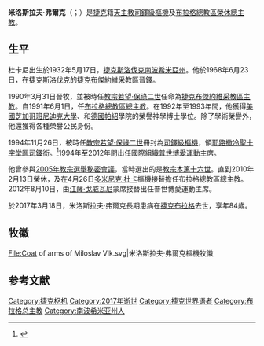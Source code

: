 {{refimprove|time=2019-07-07T13:35:31+00:00}}
{{Infobox Christian leader
| type             = Cardinal
| honorific-prefix =
| name             = 米洛斯拉夫·弗爾克<br />Miloslav Vlk
| honorific-suffix = 
| title            = [[天主教布拉格總教區|天主教布拉格總教區榮休總主教]]
| image            = Cardinal Vlk crop.jpg
| caption          = 
| church           = 
| archdiocese      = [[天主教布拉格總教區|布拉格總教區]]
| province         = 
| metropolis       = 
| diocese          = 
| see              = 
| term_start       = 1991年6月1日
| term_end         = 2010年2月13日
| predecessor      = [[方濟各·托馬塞克|方濟各·托馬塞克]]樞機
| opposed          = 
| successor        = [[道明·杜卡|道明·杜卡]]樞機
| other_post       = [[耶路撒冷聖十字聖殿|耶路撒冷聖十字堂區領銜司鐸]]
| ordination       = 1968年6月23日
| consecration     = 1990年3月31日
| cardinal         = 1994年11月26日
| created_cardinal_by = [[教宗若望·保祿二世|教宗若望·保祿二世]]
| rank             = [[樞機|司鐸級樞機]]
<!---------- Personal details ---------->
| birth_name       = 
| birth_date       = {{Birth date|1932|05|17}}
| birth_place      = [[捷克斯洛伐克|捷克斯洛伐克]][[南波希米亞州|南波希米亞州]]{{link-en|塞佩科夫|Sepekov}}
| death_date       = {{Death date and age|2017|03|18|1932|05|17}}
| death_place      = [[捷克|捷克]][[布拉格|布拉格]]
| buried           = 
| nationality      = [[捷克|捷克]]
| religion         = [[天主教|天主教]]
| residence        = 
| parents          = 
| spouse           = <!-- or | partner = -->
| previous_post    = [[天主教捷克布傑約維采教區|捷克布傑約維采教區主教]]（1990年－1991年）
| alma_mater       = 
| motto            = Ut Omnes Unum Sint 
| signature        = 
| signature_alt    = 
| coat_of_arms     = Coat of arms of Miloslav Vlk.svg
| coat_of_arms_alt = 
}}
'''米洛斯拉夫·弗爾克'''（{{lang-cs|Miloslav Vlk}}；{{bd|1932年|5月17日|2017年|3月18日|catIdx=Vlk}}）是[[捷克|捷克]]籍[[天主教|天主教]][[樞機|司鐸級樞機]]及[[天主教布拉格總教區|布拉格總教區榮休總主教]]。

==生平==
杜卡尼出生於1932年5月17日，[[捷克斯洛伐克|捷克斯洛伐克]][[南波希米亞州|南波希米亞州]]{{link-en|塞佩科夫|Sepekov}}。他於1968年6月23日，在[[捷克斯洛伐克|捷克斯洛伐克]]的[[天主教捷克布傑約維采教區|捷克布傑約維采教區]]晉鐸。

1990年3月31日晉牧，並被時任[[教宗|教宗]][[若望·保祿二世|若望·保祿二世]]任命為[[天主教捷克布傑約維采教區|捷克布傑約維采教區主教]]。自1991年6月1日，任[[天主教布拉格總教區|布拉格總教區總主教]]。在1992年至1993年間，他獲得[[美國|美國]][[芝加哥|芝加哥]][[班尼迪克大學|班尼迪克大學]]、{{link-en|明尼蘇達州聖多默大學|University of St. Thomas (Minnesota)}}和[[德國|德國]][[帕紹|帕紹]]學院的榮譽神學博士學位。除了學術榮譽外，他還獲得各種榮譽公民身份。

1994年11月26日，被時任[[教宗|教宗]][[若望·保祿二世|若望·保祿二世]]冊封為[[樞機|司鐸級樞機]]，領[[耶路撒冷聖十字聖殿|耶路撒冷聖十字堂區司鐸]]銜。<ref>{{cite web|title=Santa Croce in Gerusalemme (Cardinal Titular Church)|url=http://www.catholic-hierarchy.org/diocese/d1c11.html|publisher=Catholic-hierarchy.org|access-date=2015-02-24|archive-date=2021-05-01|archive-url=https://web.archive.org/web/20210501125241/https://www.catholic-hierarchy.org/diocese/d1c11.html|dead-url=no}}</ref>1994年至2012年間出任國際組織[[普世博愛運動|普世博愛運動]]主席。

他曾參與[[2005年教宗選舉秘密會議|2005年教宗選舉秘密會議]]，當時選出的是[[教宗本篤十六世|教宗本篤十六世]]。直到2010年2月13日榮休，及在4月26日[[多米尼克·杜卡|多米尼克·杜卡]]樞機接替擔任布拉格總教區總主教。2012年8月10日，由[[江薩·戈威瓦尼|江薩·戈威瓦尼]]蒙席接替出任普世博愛運動主席。

於2017年3月18日，米洛斯拉夫·弗爾克長期患病在[[捷克|捷克]][[布拉格|布拉格]]去世，享年84歲。

== 牧徽 ==
<gallery>
File:Coat of arms of Miloslav Vlk.svg|米洛斯拉夫·弗爾克樞機牧徽
</gallery>

== 参考文献 ==
{{reflist}}

{{Authority control}}
{{DEFAULTSORT: Vlk}}
[[Category:捷克枢机|Category:捷克枢机]]
[[Category:2017年逝世|Category:2017年逝世]]
[[Category:捷克世界语者|Category:捷克世界语者]]
[[Category:布拉格总主教|Category:布拉格总主教]]
[[Category:南波希米亚州人|Category:南波希米亚州人]]